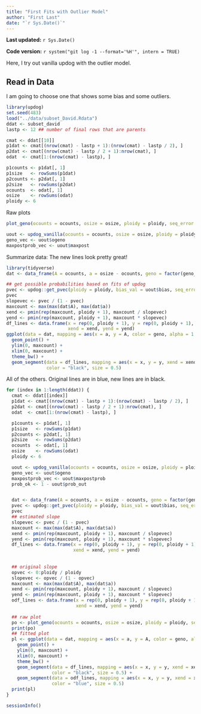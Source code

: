 ```yaml
---
title: "First Fits with Outlier Model"
author: "First Last"
date: "`r Sys.Date()`"
---
```


**Last updated:** `r Sys.Date()`

**Code version:** `r system("git log -1 --format='%H'", intern = TRUE)`

Here, I try out vanilla updog with the outlier model.

## Read in Data

I am going to choose one that shows some bias and some outliers.

```r
library(updog)
set.seed(483)
load("../data/subset_David.Rdata")
ddat <- subset_david
lastp <- 12 ## number of final rows that are parents

cmat <- ddat[[10]]
p1dat <- cmat[(nrow(cmat) - lastp + 1):(nrow(cmat) - lastp / 2), ]
p2dat <- cmat[(nrow(cmat) - lastp / 2 + 1):nrow(cmat), ]
odat  <- cmat[1:(nrow(cmat) - lastp), ]

p1counts <- p1dat[, 1]
p1size   <- rowSums(p1dat)
p2counts <- p2dat[, 1]
p2size   <- rowSums(p2dat)
ocounts  <- odat[, 1]
osize    <- rowSums(odat)
ploidy <- 6
```

Raw plots

```r
plot_geno(ocounts = ocounts, osize = osize, ploidy = ploidy, seq_error = 0)
```


```r
uout <- updog_vanilla(ocounts = ocounts, osize = osize, ploidy = ploidy, print_val = FALSE)
geno_vec <- uout$ogeno
maxpostprob_vec <- uout$maxpost
```

Summarize data: The new lines look pretty great!

```r
library(tidyverse)
dat <- data_frame(A = ocounts, a = osize - ocounts, geno = factor(geno_vec), maxpostprob = maxpostprob_vec)

## get possible probabilities based on fits of updog
pvec <- updog::get_pvec(ploidy = ploidy, bias_val = uout$bias, seq_error = uout$seq_error)
pvec
slopevec <- pvec / (1 - pvec)
maxcount <- max(max(dat$A), max(dat$a))
xend <- pmin(rep(maxcount, ploidy + 1), maxcount / slopevec)
yend <- pmin(rep(maxcount, ploidy + 1), maxcount * slopevec)
df_lines <- data.frame(x = rep(0, ploidy + 1), y = rep(0, ploidy + 1),
                       xend = xend, yend = yend)
ggplot(data = dat, mapping = aes(x = a, y = A, color = geno, alpha = 1 - uout$prob_out)) +
  geom_point() +
  ylim(0, maxcount) +
  xlim(0, maxcount) +
  theme_bw() +
  geom_segment(data = df_lines, mapping = aes(x = x, y = y, xend = xend, yend = yend), lty = 2, alpha = 1/2,
               color = "black", size = 0.5)


```

All of the others. Original lines are in blue, new lines are in black. 

```r
for (index in 1:length(ddat)) {
  cmat <- ddat[[index]]
  p1dat <- cmat[(nrow(cmat) - lastp + 1):(nrow(cmat) - lastp / 2), ]
  p2dat <- cmat[(nrow(cmat) - lastp / 2 + 1):nrow(cmat), ]
  odat  <- cmat[1:(nrow(cmat) - lastp), ]

  p1counts <- p1dat[, 1]
  p1size   <- rowSums(p1dat)
  p2counts <- p2dat[, 1]
  p2size   <- rowSums(p2dat)
  ocounts  <- odat[, 1]
  osize    <- rowSums(odat)
  ploidy <- 6

  uout <- updog_vanilla(ocounts = ocounts, osize = osize, ploidy = ploidy, print_val = FALSE)
  geno_vec <- uout$ogeno
  maxpostprob_vec <- uout$maxpostprob
  prob_ok <- 1 - uout$prob_out


  dat <- data_frame(A = ocounts, a = osize - ocounts, geno = factor(geno_vec), maxpostprob = maxpostprob_vec, prob_ok = prob_ok)
  pvec <- updog::get_pvec(ploidy = ploidy, bias_val = uout$bias, seq_error = uout$seq_error)
  pvec
  ## estimated slope
  slopevec <- pvec / (1 - pvec)
  maxcount <- max(max(dat$A), max(dat$a))
  xend <- pmin(rep(maxcount, ploidy + 1), maxcount / slopevec)
  yend <- pmin(rep(maxcount, ploidy + 1), maxcount * slopevec)
  df_lines <- data.frame(x = rep(0, ploidy + 1), y = rep(0, ploidy + 1),
                         xend = xend, yend = yend)
  
  
  ## original slope
  opvec <- 0:ploidy / ploidy
  slopevec <- opvec / (1 - opvec)
  maxcount <- max(max(dat$A), max(dat$a))
  xend <- pmin(rep(maxcount, ploidy + 1), maxcount / slopevec)
  yend <- pmin(rep(maxcount, ploidy + 1), maxcount * slopevec)
  odf_lines <- data.frame(x = rep(0, ploidy + 1), y = rep(0, ploidy + 1),
                          xend = xend, yend = yend)
  
  ## raw plot
  po <- plot_geno(ocounts = ocounts, osize = osize, ploidy = ploidy, seq_error = 0)
  print(po)
  ## fitted plot
  pl <- ggplot(data = dat, mapping = aes(x = a, y = A, color = geno, alpha = prob_ok)) +
    geom_point() +
    ylim(0, maxcount) +
    xlim(0, maxcount) +
    theme_bw() +
    geom_segment(data = df_lines, mapping = aes(x = x, y = y, xend = xend, yend = yend), lty = 2, alpha = 1/2,
                 color = "black", size = 0.5) +
    geom_segment(data = odf_lines, mapping = aes(x = x, y = y, xend = xend, yend = yend), lty = 3, alpha = 1/2,
                 color = "blue", size = 0.5)
  print(pl)
}
```

```r
sessionInfo()
```
